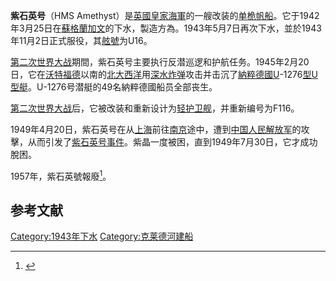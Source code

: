 {{Refimprove|time=2022-02-28T16:50:44+00:00}}
'''紫石英号'''（HMS Amethyst）是[[英國皇家海軍|英國皇家海軍]]的一艘改装的{{link-en|黑天鹅级|Black Swan-class sloop}}[[小型风帆战船|单桅帆船]]。它于1942年3月25日在[[蘇格蘭|蘇格蘭]][[加文|加文]]的{{link-en|林斯豪斯|Linthouse}}下水，製造方為{{link-en|亚历山大-斯蒂芬父子公司|Alexander Stephen and Sons}}。1943年5月7日再次下水，並於1943年11月2日正式服役，其[[舷號|舷號]]为U16。

[[第二次世界大战|第二次世界大战]]期間，紫石英号主要执行反潜巡逻和护航任务。1945年2月20日，它在[[沃特福德_(芒斯特省)|沃特福德]]以南的[[北大西洋|北大西洋]]用[[深水炸弹|深水炸弹]]攻击并击沉了[[納粹德國|納粹德國]]U-1276[[U型潜艇|型U型艇]]。U-1276号潜艇的49名納粹德國船员全部丧生。

[[第二次世界大战|第二次世界大战]]后，它被改装和重新设计为[[巡防艦|轻护卫舰]]，并重新编号为F116。

1949年4月20日，紫石英号在从[[上海|上海]]前往[[南京|南京]]途中，遭到[[中国人民解放军|中国人民解放军]]的攻擊，从而引发了[[紫石英号事件|紫石英号事件]]。紫晶一度被困，直到1949年7月30日，它才成功脫困。

1957年，紫石英號報廢<ref>{{Cite web|title=The Yangtse Incident:the story of HMS Amethyst|url=http://britishlion.com/british-lion-films/video/yangtse-incident.html|accessdate=27 April 2016|work=British Lion Films|publisher=British Lion Holdings Ltd|archiveurl=https://web.archive.org/web/20160807145428/http://britishlion.com/british-lion-films/video/yangtse-incident.html|archivedate=7 August 2016}}</ref>。

==参考文献==
{{reflist}}

[[Category:1943年下水|Category:1943年下水]]
[[Category:克莱德河建船|Category:克莱德河建船]]